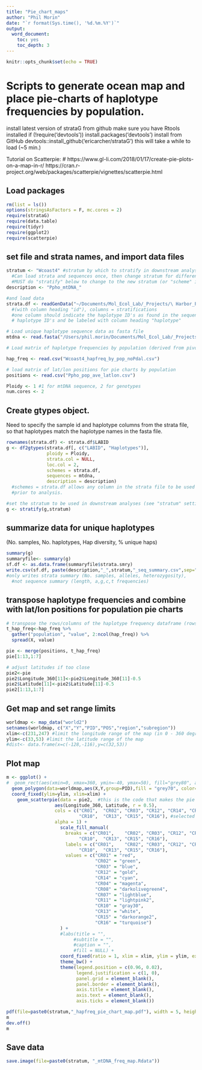 ```yaml
---
title: "Pie_chart_maps"
author: "Phil Morin"
date: "`r format(Sys.time(), '%d.%m.%Y')`"
output:
  word_document:
    toc: yes
    toc_depth: 3
---
```


```r
knitr::opts_chunk$set(echo = TRUE)
```

# Scripts to generate ocean map and place pie-charts of haplotype frequencies by population.

install latest version of strataG from github
 make sure you have Rtools installed
  if (!require('devtools')) install.packages('devtools')
 install from GitHub
devtools::install_github('ericarcher/strataG')
 this will take a while to load (~5 min.)

Tutorial on Scatterpie: # https://www.gl-li.com/2018/01/17/create-pie-plots-on-a-map-in-r/
https://cran.r-project.org/web/packages/scatterpie/vignettes/scatterpie.html

## Load packages
```r
rm(list = ls())
options(stringsAsFactors = F, mc.cores = 2)
require(strataG)
require(data.table)
require(tidyr)
require(ggplot2)
require(scatterpie)
```


## set file and strata names, and import data files
```r
stratum <- "Wcoast4" #stratum by which to stratify in downstream analyses
  #Can load strata and sequences once, then change stratum for different analyses
  #MUST do "stratify" below to change to the new stratum (or "scheme" in eia terms).
description <- "Ppho_mtDNA_"

#and load data
strata.df <- readGenData("~/Documents/Mol_Ecol_Lab/_Projects/\ Harbor_Porpoise/SNP_analysis/Q_Ppho_samples_strata_270618.csv") #strata file with rownames = sampleID's 
  #(with column heading "id"), columns = stratifications
  #one column should indicate the haplotype ID's as found in the sequence file (all samples MUST have 
  # haplotype ID's and be labeled with column heading "haplotype"

# Load unique haplotype sequence data as fasta file
mtdna <- read.fasta("/Users/phil.morin/Documents/Mol_Ecol_Lab/_Projects/\ Harbor_Porpoise/mtDNA\ data/QAQC\ documents/mtDNA_QAQC_131216/Ppho_haplotypes_141216_analysis_sequences.fasta")

# Load matrix of haplotype frequencies by population (derived from pivot table of haplotypes and populations in strata file)

hap_freq <- read.csv("Wcoast4_hapfreq_by_pop_noPdal.csv")

# load matrix of lat/lon positions for pie charts by population 
positions <- read.csv("Ppho_pop_ave_latlon.csv")

Ploidy <- 1 #1 for mtDNA sequence, 2 for genotypes
num.cores <- 2
```

## Create gtypes object. 
Need to specify the sample id and haplotype columns from the strata file, so that haplotypes match the haplotype names in the fasta file.
```r
rownames(strata.df) <- strata.df$LABID
g <- df2gtypes(strata.df[, c("LABID", "Haplotypes")],
               ploidy = Ploidy,
               strata.col = NULL,
               loc.col = 2,
               schemes = strata.df,
               sequences = mtdna,
               description = description)
  #schemes = strata.df allows any column in the strata file to be used for re-stratification
  #prior to analysis.

#set the stratum to be used in downstream analyses (see "stratum" setting above)
g <- stratify(g,stratum)
```

## summarize data for unique haplotypes 
  (No. samples, No. haplotypes, Hap diversity, % unique haps)
```r
summary(g)
summaryfile<- summary(g) 
sf.df <- as.data.frame(summaryfile$strata.smry)
write.csv(sf.df, paste(description,"_",stratum,"_seq_summary.csv",sep=""))
#only writes strata summary (No. samples, alleles, heterozygosity),
  #not sequence summary (length, a,g,c,t frequencies)
```

## transpose haplotype frequencies and combine with lat/lon positions for population pie charts
```r
# transpose the rows/columns of the haplotype frequency dataframe (rows = locations, columns = haplotypes)
t_hap_freq<-hap_freq %>%
  gather("population", "value", 2:ncol(hap_freq)) %>%
  spread(X, value)

pie <- merge(positions, t_hap_freq)
pie[1:13,1:7]

# adjust latitudes if too close
pie2<-pie
pie2$Longitude_360[11]<-pie2$Longitude_360[11]-0.5
pie2$Latitude[11]<-pie2$Latitude[11]-0.5
pie2[1:13,1:7]
```



## Get map and set range limits
```r
worldmap <- map_data("world2")
setnames(worldmap, c("X","Y","PID","POS","region","subregion"))
xlim<-c(231,247) #limit the longitude range of the map (in 0 - 360 degrees)
ylim<-c(33,53) #limit the latitude range of the map
#dist<- data.frame(x=c(-128,-116),y=c(32,53))
```

## Plot map
```r
m <- ggplot() + 
#  geom_rect(aes(xmin=0, xmax=360, ymin=-40, ymax=50), fill="grey80", alpha=0.5) + #this creates that shaded region on the map, you probably want to comment it out
  geom_polygon(data=worldmap,aes(X,Y,group=PID),fill = "grey70", color="grey70") + #this is the base map
  coord_fixed(ylim=ylim, xlim=xlim) +
    geom_scatterpie(data = pie2,  #this is the code that makes the pie charts (package=scatterpie)
                  aes(Longitude_360, Latitude, r = 0.5),
                  cols = c("CR01",	"CR02",	"CR03",	"CR12",	"CR14",	"CR04",	"CR08",	"CR07",	"CR11",	
                           "CR10",	"CR13",	"CR15",	"CR16"), #selected haplotypes with ≥5 copies in total pop.
                  alpha = 1) +
                    scale_fill_manual(
                      breaks = c("CR01",	"CR02",	"CR03",	"CR12",	"CR14",	"CR04",	"CR08",	"CR07",	"CR11",	
                           "CR10",	"CR13",	"CR15",	"CR16"),
                      labels = c("CR01",	"CR02",	"CR03",	"CR12",	"CR14",	"CR04",	"CR08",	"CR07",	"CR11",	
                           "CR10",	"CR13",	"CR15",	"CR16"),
                      values = c("CR01" = "red",	
                                 "CR02" = "green",	
                                 "CR03" = "blue",	
                                 "CR12" = "gold",	
                                 "CR14" = "cyan",	
                                 "CR04" = "magenta",	
                                 "CR08" = "darkolivegreen4",	
                                 "CR07" = "lightblue",	
                                 "CR11" = "lightpink2",
                                 "CR10" = "gray30",	
                                 "CR13" = "white",	
                                 "CR15" = "darkorange2",	
                                 "CR16" = "turquoise")
                    ) +
                    #labs(title = "",
                         #subtitle = "",
                         #caption = "",
                         #fill = NULL) +
                    coord_fixed(ratio = 1, xlim = xlim, ylim = ylim, expand = FALSE) +
                    theme_bw() +
                    theme(legend.position = c(0.96, 0.02),
                          legend.justification = c(1, 0),
                          panel.grid = element_blank(),
                          panel.border = element_blank(),
                          axis.title = element_blank(),
                          axis.text = element_blank(),
                          axis.ticks = element_blank())

pdf(file=paste0(stratum,"_hapfreq_pie_chart_map.pdf"), width = 5, height = 7, paper = "USr")
m
dev.off()
m
```


## Save data
```r
save.image(file=paste0(stratum, "_mtDNA_freq_map.Rdata"))
```
